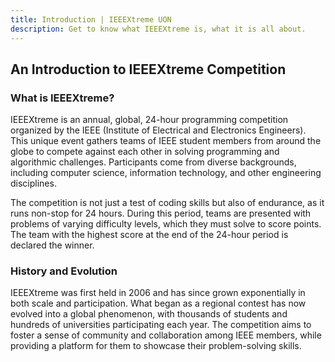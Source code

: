 ```yaml
---
title: Introduction | IEEEXtreme UON
description: Get to know what IEEEXtreme is, what it is all about.
---
```


## An Introduction to IEEEXtreme Competition

### What is IEEEXtreme?

IEEEXtreme is an annual, global, 24-hour programming competition organized by the IEEE (Institute of Electrical and Electronics Engineers). This unique event gathers teams of IEEE student members from around the globe to compete against each other in solving programming and algorithmic challenges. Participants come from diverse backgrounds, including computer science, information technology, and other engineering disciplines.

The competition is not just a test of coding skills but also of endurance, as it runs non-stop for 24 hours. During this period, teams are presented with problems of varying difficulty levels, which they must solve to score points. The team with the highest score at the end of the 24-hour period is declared the winner.

### History and Evolution

IEEEXtreme was first held in 2006 and has since grown exponentially in both scale and participation. What began as a regional contest has now evolved into a global phenomenon, with thousands of students and hundreds of universities participating each year. The competition aims to foster a sense of community and collaboration among IEEE members, while providing a platform for them to showcase their problem-solving skills.
